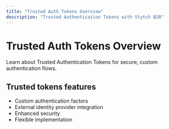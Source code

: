 ```yaml
---
title: "Trusted Auth Tokens Overview"
description: "Trusted Authentication Tokens with Stytch B2B"
---
```


# Trusted Auth Tokens Overview

Learn about Trusted Authentication Tokens for secure, custom authentication flows.

## Trusted tokens features

- Custom authentication factors
- External identity provider integration
- Enhanced security
- Flexible implementation
